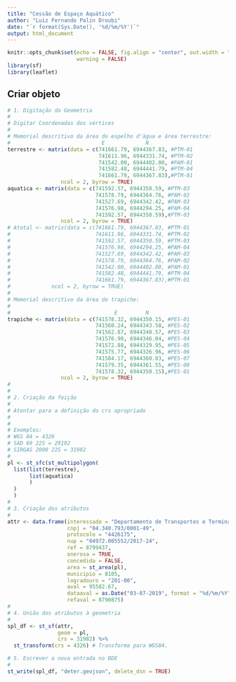 ```yaml
---
title: "Cessão de Espaço Aquático"
author: "Luiz Fernando Palin Droubi"
date: "`r format(Sys.Date(), '%d/%m/%Y')`"
output: html_document
---
```


```r
knitr::opts_chunk$set(echo = FALSE, fig.align = "center", out.width = "100%", 
                      warning = FALSE)
library(sf)
library(leaflet)
```

## Criar objeto

```r
# 1. Digitação da Geometria
#  
# Digitar Coordenadas dos vértices
#
# Memorial descritivo da área do espelho d'àgua e área terrestre:
#                             E             N
terrestre <- matrix(data = c(741661.79,	6944367.83, #PTM-01
                             741611.96,	6944331.74, #PTM-02
                             741542.00, 6944402.00, #PAM-01
                             741582.48,	6944441.79, #PTM-04
                             741661.79,	6944367.83),#PTM-01
                 ncol = 2, byrow = TRUE)
aquatica <- matrix(data = c(741592.57, 6944350.59, #PTM-03
                            741578.79, 6944364.76, #PAM-02
                            741527.69, 6944342.42, #PAM-03
                            741576.98, 6944294.25, #PAM-04
                            741592.57, 6944350.59),#PTM-03
                 ncol = 2, byrow = TRUE)
# Atotal <- matrix(data = c(741661.79, 6944367.83, #PTM-01
#                           741611.96, 6944331.74, #PTM-02
#                           741592.57, 6944350.59, #PTM-03
#                           741576.98, 6944294.25, #PAM-04
#                           741527.69, 6944342.42, #PAM-03
#                           741578.79, 6944364.76, #PAM-02
#                           741542.00, 6944402.00, #PAM-01
#                           741582.48, 6944441.79, #PTM-04
#                           741661.79, 6944367.83),#PTM-01
#             ncol = 2, byrow = TRUE)
#
# Memorial descritivo da área do trapiche: 
#
#                                 E         N
trapiche <- matrix(data = c(741578.32, 6944350.15, #PES-01
                            741560.24, 6944343.58, #PES-02
                            741562.87, 6944340.57, #PES-03
                            741576.90, 6944346.04, #PES-04
                            741572.88, 6944329.95, #PES-05
                            741575.77, 6944326.96, #PES-06
                            741584.17, 6944360.83, #PES-07
                            741579.35, 6944361.55, #PES-08
                            741578.32, 6944350.15),#PES-01
                 ncol = 2, byrow = TRUE)
#
#
# 2. Criação da feição  
#
# Atentar para a definição do crs apropriado
# 
#
# Exemplos:
# WGS 84 = 4326
# SAD 69 22S = 29192
# SIRGAS 2000 22S = 31982
#
pl <- st_sfc(st_multipolygon(
  list(list(terrestre), 
       list(aquatica)
       )
  )
  )
#
# 3. Criação dos atributos  
#
attr <- data.frame(interessado = "Departamento de Transportes e Terminais – DETER",
                   cnpj = "04.340.793/0001-49",
                   protocolo = "4426175",
                   nup = "04972.005552/2017-24",
                   ref = 8799437,
                   onerosa = TRUE,
                   concedida = FALSE,
                   area = st_area(pl),
                   municipio = 8105,
                   logradouro = "201-00",
                   aval = 95582.67,
                   dataaval = as.Date("03-07-2019", format = "%d/%m/%Y"),
                   refaval = 8790875)
#
# 4. União dos atributos à geometria
#
spl_df <- st_sf(attr,
                geom = pl, 
                crs = 31982) %>%
  st_transform(crs = 4326) # Transforma para WGS84.
```


```r
# 5. Escrever a nova entrada no BDE
#
st_write(spl_df, "deter.geojson", delete_dsn = TRUE)
```

